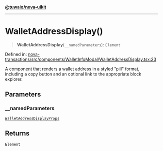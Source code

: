 [**@tuwaio/nova-uikit**](../../../README.md)

***

# WalletAddressDisplay()

> **WalletAddressDisplay**(`__namedParameters`): `Element`

Defined in: [nova-transactions/src/components/WalletInfoModal/WalletAddressDisplay.tsx:23](https://github.com/TuwaIO/nova-uikit/blob/5d7b31a3eb303ddeae8246ceedaaddcd635e55da/packages/nova-transactions/src/components/WalletInfoModal/WalletAddressDisplay.tsx#L23)

A component that renders a wallet address in a styled "pill" format,
including a copy button and an optional link to the appropriate block explorer.

## Parameters

### \_\_namedParameters

[`WalletAddressDisplayProps`](../type-aliases/WalletAddressDisplayProps.md)

## Returns

`Element`
